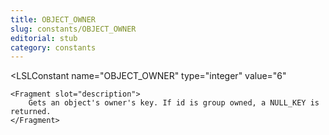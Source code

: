 ```yaml
---
title: OBJECT_OWNER
slug: constants/OBJECT_OWNER
editorial: stub
category: constants
---
```


<LSLConstant
	name="OBJECT_OWNER"
	type="integer"
	value="6"
>
	<Fragment slot="description">
		Gets an object's owner's key. If id is group owned, a NULL_KEY is returned.
	</Fragment>
</LSLConstant>
